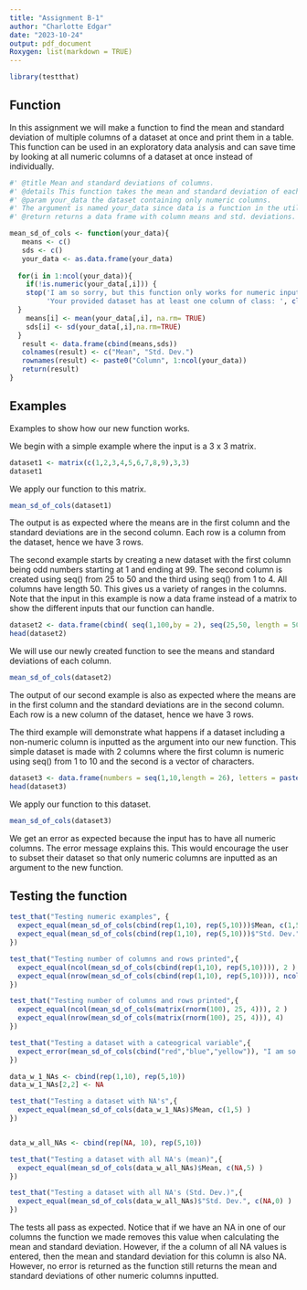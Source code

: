 ```yaml
---
title: "Assignment B-1"
author: "Charlotte Edgar"
date: "2023-10-24"
output: pdf_document
Roxygen: list(markdown = TRUE)
---
```

```r
library(testthat)
```

## Function 

In this assignment we will make a function to find the mean and standard deviation of multiple columns of a dataset at once and print them in a table. This function can be used in an exploratory data analysis and can save time by looking at all numeric columns of a dataset at once instead of individually.
```r
#' @title Mean and standard deviations of columns.
#' @details This function takes the mean and standard deviation of each numeric column in a dataset.
#' @param your_data the dataset containing only numeric columns.
#' The argument is named your_data since data is a function in the utils R package to find preexisting datasets.
#' @return returns a data frame with column means and std. deviations.

mean_sd_of_cols <- function(your_data){
   means <- c()
   sds <- c()
   your_data <- as.data.frame(your_data)
   
  for(i in 1:ncol(your_data)){
    if(!is.numeric(your_data[,i])) {
    stop('I am so sorry, but this function only works for numeric input!\n',
         'Your provided dataset has at least one column of class: ', class(your_data[,i])[1])
  }
    means[i] <- mean(your_data[,i], na.rm= TRUE)
    sds[i] <- sd(your_data[,i],na.rm=TRUE)
  }
   result <- data.frame(cbind(means,sds))
   colnames(result) <- c("Mean", "Std. Dev.")
   rownames(result) <- paste0("Column", 1:ncol(your_data))
   return(result)
}


```

## Examples
Examples to show how our new function works.

We begin with a simple example where the input is a 3 x 3 matrix.
```r
dataset1 <- matrix(c(1,2,3,4,5,6,7,8,9),3,3)
dataset1
```
We apply our function to this matrix.
```r
mean_sd_of_cols(dataset1)
```

The output is as expected where the means are in the first column and the standard deviations are in the second column. Each row is a column from the dataset, hence we have 3 rows.

The second example starts by creating a new dataset with the first column being odd numbers starting at 1 and ending at 99. The second column is created using seq() from 25 to 50 and the third using seq() from 1 to 4. All columns have length 50. This gives us a variety of ranges in the columns. Note that the input in this example is now a data frame instead of a matrix to show the different inputs that our function can handle.

```r
dataset2 <- data.frame(cbind( seq(1,100,by = 2), seq(25,50, length = 50), seq(1,4, length = 50)))
head(dataset2)
```

We will use our newly created function to see the means and standard deviations of each column. 

```r
mean_sd_of_cols(dataset2)
```

The output of our second example is also as expected where the means are in the first column and the standard deviations are in the second column. Each row is a new column of the dataset, hence we have 3 rows. 

The third example will demonstrate what happens if a dataset including a non-numeric column is inputted as the argument into our new function. This simple dataset is made with 2 columns where the first column is numeric using seq() from 1 to 10 and the second is a vector of characters. 
```r
dataset3 <- data.frame(numbers = seq(1,10,length = 26), letters = paste0(letters))
head(dataset3)

```
We apply our function to this dataset.
```r
mean_sd_of_cols(dataset3)
```
We get an error as expected because the input has to have all numeric columns. The error message explains this. This would encourage the user to subset their dataset so that only numeric columns are inputted as an argument to the new function. 

## Testing the function

```r
test_that("Testing numeric examples", {
  expect_equal(mean_sd_of_cols(cbind(rep(1,10), rep(5,10)))$Mean, c(1,5) )
  expect_equal(mean_sd_of_cols(cbind(rep(1,10), rep(5,10)))$"Std. Dev.", c(0,0) )
})

test_that("Testing number of columns and rows printed",{
  expect_equal(ncol(mean_sd_of_cols(cbind(rep(1,10), rep(5,10)))), 2 )
  expect_equal(nrow(mean_sd_of_cols(cbind(rep(1,10), rep(5,10)))), ncol(cbind(rep(1,10), rep(5,10))) )
})

test_that("Testing number of columns and rows printed",{
  expect_equal(ncol(mean_sd_of_cols(matrix(rnorm(100), 25, 4))), 2 )
  expect_equal(nrow(mean_sd_of_cols(matrix(rnorm(100), 25, 4))), 4)
})

test_that("Testing a dataset with a cateogrical variable",{
  expect_error(mean_sd_of_cols(cbind("red","blue","yellow")), "I am so sorry, but this function only works for numeric input!\nYour provided dataset has at least one column of class: character")
})

data_w_1_NAs <- cbind(rep(1,10), rep(5,10))
data_w_1_NAs[2,2] <- NA

test_that("Testing a dataset with NA's",{
  expect_equal(mean_sd_of_cols(data_w_1_NAs)$Mean, c(1,5) )
})


data_w_all_NAs <- cbind(rep(NA, 10), rep(5,10))

test_that("Testing a dataset with all NA's (mean)",{
  expect_equal(mean_sd_of_cols(data_w_all_NAs)$Mean, c(NA,5) )
})

test_that("Testing a dataset with all NA's (Std. Dev.)",{
  expect_equal(mean_sd_of_cols(data_w_all_NAs)$"Std. Dev.", c(NA,0) )
})

```
The tests all pass as expected. Notice that if we have an NA in one of our columns the function we made removes this value when calculating the mean and standard deviation. However, if the a column of all NA values is entered, then the mean and standard deviation for this column is also NA. However, no error is returned as the function still returns the mean and standard deviations of other numeric columns inputted. 



